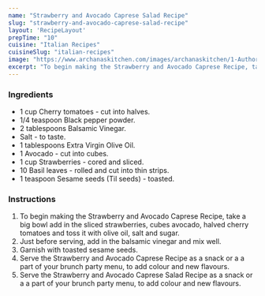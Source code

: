 ---
name: "Strawberry and Avocado Caprese Salad Recipe"
slug: "strawberry-and-avocado-caprese-salad-recipe"
layout: 'RecipeLayout'
prepTime: "10"
cuisine: "Italian Recipes"
cuisineSlug: "italian-recipes"
image: "https://www.archanaskitchen.com/images/archanaskitchen/1-Author/nithya.anantham/Strawberry_and_Avacado_Caprese_Recipe_.jpg"
excerpt: "To begin making the Strawberry and Avocado Caprese Recipe, take a big bowl add in the sliced strawberries, cubes avocado, halved cherry tomatoes and toss it with olive oil, salt and sugar"
---

### Ingredients

- 1 cup Cherry tomatoes - cut into halves.
- 1/4 teaspoon Black pepper powder.
- 2 tablespoons Balsamic Vinegar.
- Salt - to taste.
- 1 tablespoons Extra Virgin Olive Oil.
- 1 Avocado - cut into cubes.
- 1 cup Strawberries - cored and sliced.
- 10 Basil leaves - rolled and cut into thin strips.
- 1 teaspoon Sesame seeds (Til seeds) - toasted.

### Instructions

1. To begin making the Strawberry and Avocado Caprese Recipe, take a big bowl add in the sliced strawberries, cubes avocado, halved cherry tomatoes and toss it with olive oil, salt and sugar.
1. Just before serving, add in the balsamic vinegar and mix well.
1. Garnish with toasted sesame seeds.
1. Serve the Strawberry and Avocado Caprese Recipe as a snack or a a part of your brunch party menu, to add colour and new flavours.
1. Serve the Strawberry and Avocado Caprese Salad Recipe as a snack or a a part of your brunch party menu, to add colour and new flavours.
